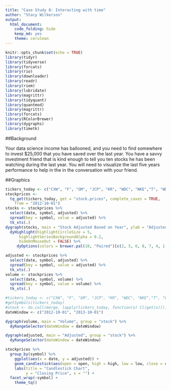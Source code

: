 ```yaml
---
title: "Case Study 8: Interacting with time"
author: "Stacy Wilkerson"
output: 
  html_document:
    code_folding: hide
    keep_md: yes
    theme: cerulean
---
```


```r
knitr::opts_chunk$set(echo = TRUE)
library(tidyr)
library(tidyverse)
library(forcats)
library(rio)
library(downloader)
library(readr)
library(riem)
library(lubridate)
library(magrittr)
library(tidyquant)
library(quantmod)
library(magrittr)
library(forcats)
library(RColorBrewer)
library(dygraphs)
library(timetk)
```

##Background 

Your data science income has ballooned, and you need to find somewhere to invest $25,000 that you have saved over the last year. You have a savvy investment friend that is kind enough to tell you ten stocks he has been watching during the last year. You will need to visualize the last five years performance to help in the in the conversation with your friend.

##Graphics

```r
tickers_today <- c("CXW", "F", "GM", "JCP", "KR", "WDC", "NKE","T", "WDAY", "WFC", "WMT")
stockprices <-
  tq_get(tickers_today, get = "stock.prices", complete_cases = TRUE,
    from = "2012-10-01")
stocks <- stockprices %>%
  select(date, symbol, adjusted) %>%
  spread(key = symbol, value = adjusted) %>%
  tk_xts(.)
dygraph(stocks, main = "Stock Adjusted Based on Year", ylab = "Adjusted") %>%
  dyHighlight(highlightCircleSize = 5, 
      highlightSeriesBackgroundAlpha = 0.2,
      hideOnMouseOut = FALSE) %>%
     dyOptions(colors = brewer.pal(10, "Paired")[c(2, 5, 6, 8, 7, 4, 1, 10, 3, 9, 12)])
```



```r
adjusted <- stockprices %>%
  select(date, symbol, adjusted) %>%
  spread(key = symbol, value = adjusted) %>%
  tk_xts(.)
volume <- stockprices %>%
  select(date, symbol, volume) %>%
  spread(key = symbol, value = volume) %>%
  tk_xts(.)

#tickers_today <- c("CXW", "F", "GM", "JCP", "KR", "WDC", "NKE","T", "WDAY", "WFC", "WMT")
#getSymbols(tickers_today)
#stock <- do.call(merge, lapply(tickers_today, function(x) Cl(get(x))))
dateWindow <- c("2012-10-01", "2013-10-01")

dygraph(volume, main = "Volume", group = "stock") %>%
  dyRangeSelector(dateWindow = dateWindow)

dygraph(adjusted, main = "Adjusted", group = "stock") %>%
  dyRangeSelector(dateWindow = dateWindow)
```



```r
stockprices %>%
  group_by(symbol) %>%
    ggplot(aes(x = date, y = adjusted)) +
    geom_candlestick(aes(open = open, high = high, low = low, close = close)) +
    labs(title = "Candlestick Chart", 
         y = "Closing Price", x = "") + 
  facet_wrap(~symbol) +
    theme_tq()
```



